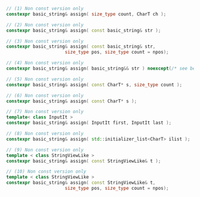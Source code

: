 ```cpp
// (1) Non const version only
constexpr basic_string& assign( size_type count, CharT ch );

// (2) Non const version only
constexpr basic_string& assign( const basic_string& str );

// (3) Non const version only
constexpr basic_string& assign( const basic_string& str,
                      size_type pos, size_type count = npos);

// (4) Non const version only
constexpr basic_string& assign( basic_string&& str ) noexcept(/* see below */);

// (5) Non const version only
constexpr basic_string& assign( const CharT* s, size_type count );

// (6) Non const version only
constexpr basic_string& assign( const CharT* s );

// (7) Non const version only
template< class InputIt >
constexpr basic_string& assign( InputIt first, InputIt last );

// (8) Non const version only
constexpr basic_string& assign( std::initializer_list<CharT> ilist );

// (9) Non const version only
template < class StringViewLike >
constexpr basic_string& assign( const StringViewLike& t );

// (10) Non const version only
template < class StringViewLike >
constexpr basic_string& assign( const StringViewLike& t,
                      size_type pos, size_type count = npos);
```
